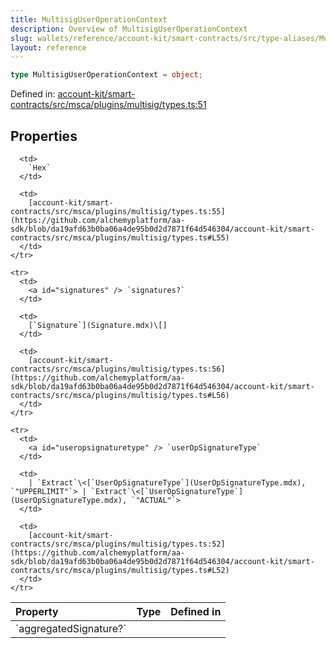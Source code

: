 ```yaml
---
title: MultisigUserOperationContext
description: Overview of MultisigUserOperationContext
slug: wallets/reference/account-kit/smart-contracts/src/type-aliases/MultisigUserOperationContext
layout: reference
---
```


```ts
type MultisigUserOperationContext = object;
```

Defined in: [account-kit/smart-contracts/src/msca/plugins/multisig/types.ts:51](https://github.com/alchemyplatform/aa-sdk/blob/da19afd63b0ba06a4de95b0d2d7871f64d546304/account-kit/smart-contracts/src/msca/plugins/multisig/types.ts#L51)

## Properties

<table>
  <thead>
    <tr>
      <th align="left">Property</th>
      <th align="left">Type</th>
      <th align="left">Defined in</th>
    </tr>
  </thead>

  <tbody>
    <tr>
      <td>
        <a id="aggregatedsignature" /> `aggregatedSignature?`
      </td>

      <td>
        `Hex`
      </td>

      <td>
        [account-kit/smart-contracts/src/msca/plugins/multisig/types.ts:55](https://github.com/alchemyplatform/aa-sdk/blob/da19afd63b0ba06a4de95b0d2d7871f64d546304/account-kit/smart-contracts/src/msca/plugins/multisig/types.ts#L55)
      </td>
    </tr>

    <tr>
      <td>
        <a id="signatures" /> `signatures?`
      </td>

      <td>
        [`Signature`](Signature.mdx)\[]
      </td>

      <td>
        [account-kit/smart-contracts/src/msca/plugins/multisig/types.ts:56](https://github.com/alchemyplatform/aa-sdk/blob/da19afd63b0ba06a4de95b0d2d7871f64d546304/account-kit/smart-contracts/src/msca/plugins/multisig/types.ts#L56)
      </td>
    </tr>

    <tr>
      <td>
        <a id="useropsignaturetype" /> `userOpSignatureType`
      </td>

      <td>
        | `Extract`\<[`UserOpSignatureType`](UserOpSignatureType.mdx), `"UPPERLIMIT"`> | `Extract`\<[`UserOpSignatureType`](UserOpSignatureType.mdx), `"ACTUAL"`>
      </td>

      <td>
        [account-kit/smart-contracts/src/msca/plugins/multisig/types.ts:52](https://github.com/alchemyplatform/aa-sdk/blob/da19afd63b0ba06a4de95b0d2d7871f64d546304/account-kit/smart-contracts/src/msca/plugins/multisig/types.ts#L52)
      </td>
    </tr>

  </tbody>
</table>

